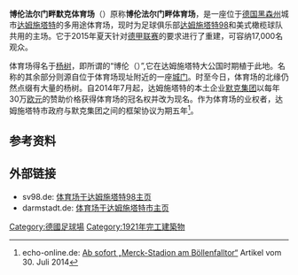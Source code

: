 {{Infobox stadium
| name              = 博伦法尔门畔默克体育场
| nickname          = 
| image             = [[File:Böllenfalltor_Blick_von_Südkurve.jpg|260px]]
| caption           = 
| fullname          = {{lang|de|Merck-Stadion am Böllenfalltor}}
| location          = {{GER}}[[达姆施塔特|达姆施塔特]]
| coordinates       = {{coord|49|51|28|N|8|40|20|E|region:DE-HE_type:landmark|display=inline,title}}
| broke_ground      = 
| built             = 
| opened            = 1921
| renovated         = 1950，1974，2014， 2015
| expanded          = 
| owner             = 达姆施塔特市
| surface           = 草地
| capacity          = 17,000人
| record_attendance = 
| dimensions        = 
| tenants           = [[达姆施塔特足球俱乐部|达姆施塔特98]]<br>{{link-de|达姆施塔特钻石|Darmstadt Diamonds}}
}}
'''博伦法尔门畔默克体育场'''（{{lang-de|'''Merck-Stadion am Böllenfalltor'''}}）原称'''博伦法尔门畔体育场'''，是一座位于[[德国|德国]][[黑森州|黑森州]]城市[[达姆施塔特|达姆施塔特]]的多用途体育场，现时为足球俱乐部[[达姆施塔特足球俱乐部|达姆施塔特98]]和美式橄榄球队{{link-de|达姆施塔特钻石|Darmstadt Diamonds}}共用的主场。它于2015年夏天针对[[德甲联赛|德甲联赛]]的要求进行了重建，可容纳17,000名观众。

体育场得名于[[杨属|杨树]]，即所谓的“博伦（{{lang|de|Böllen}}）”,它在达姆施塔特大公国时期植于此地。名称的其余部分则源自位于体育场现址附近的一座[[城门|城门]]。时至今日，体育场的北缘仍然点缀有大量的杨树。自2014年7月起，达姆施塔特的本土企业[[默克集团|默克集团]]以每年30万[[欧元|欧元]]的赞助价格获得体育场的冠名权并改为现名。作为体育场的业权者，达姆施塔特市政府与默克集团之间的框架协议为期五年<ref>echo-online.de: [http://www.echo-online.de/sport/svdarmstadt98/Ab-sofort-Merck-Stadion-am-Boellenfalltor;art1168,5276781 Ab sofort „Merck-Stadion am Böllenfalltor“] {{Wayback|url=http://www.echo-online.de/sport/svdarmstadt98/Ab-sofort-Merck-Stadion-am-Boellenfalltor;art1168,5276781 |date=20150512000707 }} Artikel vom 30. Juli 2014</ref>。

==参考资料==
{{reflist}}

==外部链接==
{{Commonscat|SV Darmstadt 98}}
* sv98.de: [https://web.archive.org/web/20150420143934/http://www.sv98.de/verein/stadion.htm 体育场于达姆施塔特98主页]
* darmstadt.de: [https://web.archive.org/web/20150525025008/http://www.darmstadt.de/darmstadt-erleben/sport/sportstaetten/stadion-am-boellenfalltor/index.htm 体育场于达姆施塔特市主页]

[[Category:德國足球場|Category:德國足球場]]
[[Category:1921年完工建築物|Category:1921年完工建築物]]